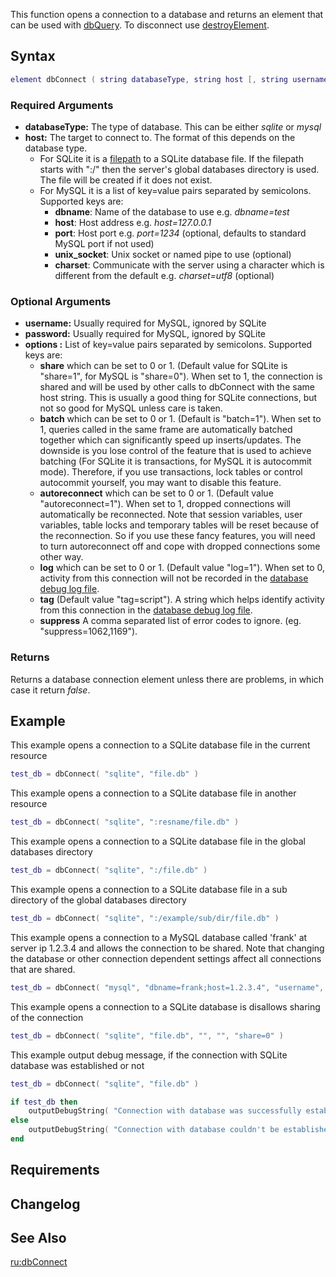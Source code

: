 
{{Server function}}
This function opens a connection to a database and returns an element that can be used with [[/dbQuery.md|dbQuery]]. To disconnect use [[/destroyElement.md|destroyElement]].
{{Note|Connecting and disconnecting many times can have a performance impact on the server. For optimal performance it is recommended that you use dbConnect only once when the resource starts, and share the connection element with the whole script.}}
==Syntax== 
<syntaxhighlight lang="lua">
element dbConnect ( string databaseType, string host [, string username = "", string password = "", string options = "" ] )
</syntaxhighlight>
{{OOP||[[/Connection.md|Connection]]}}
===Required Arguments===
*'''databaseType:''' The type of database. This can be either ''sqlite'' or ''mysql''
*'''host:''' The target to connect to. The format of this depends on the database type.
** For SQLite it is a [[/filepath.md|filepath]] to a SQLite database file. If the filepath starts with ":/" then the server's global databases directory is used. The file will be created if it does not exist.
** For MySQL it is a list of key=value pairs separated by semicolons. Supported keys are:
*** '''dbname''': Name of the database to use e.g. ''dbname=test''
*** '''host''': Host address e.g. ''host=127.0.0.1''
*** '''port''': Host port e.g. ''port=1234'' (optional, defaults to standard MySQL port if not used)
*** '''unix_socket''': Unix socket or named pipe to use (optional)
***'''charset''': Communicate with the server using a character which is different from the default e.g. ''charset<nowiki>=</nowiki>utf8'' (optional)

===Optional Arguments===
*'''username:''' Usually required for MySQL, ignored by SQLite 
*'''password:''' Usually required for MySQL, ignored by SQLite 
*'''options :''' List of key=value pairs separated by semicolons. Supported keys are:
**'''share''' which can be set to 0 or 1. (Default value for SQLite is "share=1", for MySQL is "share=0"). When set to 1, the connection is shared and will be used by other calls to dbConnect with the same host string. This is usually a good thing for SQLite connections, but not so good for MySQL unless care is taken.
**'''batch''' which can be set to 0 or 1. (Default is "batch=1"). When set to 1, queries called in the same frame are automatically batched together which can significantly speed up inserts/updates. The downside is you lose control of the feature that is used to achieve batching (For SQLite it is transactions, for MySQL it is autocommit mode). Therefore, if you use transactions, lock tables or control autocommit yourself, you may want to disable this feature.
**'''autoreconnect''' which can be set to 0 or 1. (Default value "autoreconnect=1"). When set to 1, dropped connections will automatically be reconnected. Note that session variables, user variables, table locks and temporary tables will be reset because of the reconnection. So if you use these fancy features, you will need to turn autoreconnect off and cope with dropped connections some other way.
**'''log''' which can be set to 0 or 1. (Default value "log<nowiki>=</nowiki>1"). When set to 0, activity from this connection will not be recorded in the [[/Server_Commands#debugdb.md|database debug log file]].
**'''tag''' (Default value "tag<nowiki>=</nowiki>script"). A string which helps identify activity from this connection in the [[/Server_Commands#debugdb.md|database debug log file]].
**'''suppress''' A comma separated list of error codes to ignore. (eg. "suppress<nowiki>=</nowiki>1062,1169").
{{New items|3.0160|1.5.2|
**'''multi_statements''' Enable multiple statements (separated by a semi-colon) in one query. Use [[/dbPrepareString.md|dbPrepareString]] when building a multiple statement query to reduce SQL injection risks.
|7972}}

===Returns===
Returns a database connection element unless there are problems, in which case it return ''false''.

==Example==
This example opens a connection to a SQLite database file in the current resource
<syntaxhighlight lang="lua">
test_db = dbConnect( "sqlite", "file.db" )
</syntaxhighlight>

This example opens a connection to a SQLite database file in another resource
<syntaxhighlight lang="lua">
test_db = dbConnect( "sqlite", ":resname/file.db" )
</syntaxhighlight>

This example opens a connection to a SQLite database file in the global databases directory
<syntaxhighlight lang="lua">
test_db = dbConnect( "sqlite", ":/file.db" )
</syntaxhighlight>

This example opens a connection to a SQLite database file in a sub directory of the global databases directory
<syntaxhighlight lang="lua">
test_db = dbConnect( "sqlite", ":/example/sub/dir/file.db" )
</syntaxhighlight>

This example opens a connection to a MySQL database called 'frank' at server ip 1.2.3.4 and allows the connection to be shared. Note that changing the database or other connection dependent settings affect all connections that are shared.
<syntaxhighlight lang="lua">
test_db = dbConnect( "mysql", "dbname=frank;host=1.2.3.4", "username", "password", "share=1" )
</syntaxhighlight>

This example opens a connection to a SQLite database is disallows sharing of the connection
<syntaxhighlight lang="lua">
test_db = dbConnect( "sqlite", "file.db", "", "", "share=0" )
</syntaxhighlight>

This example output debug message, if the connection with SQLite database was established or not
<syntaxhighlight lang="lua">
test_db = dbConnect( "sqlite", "file.db" )

if test_db then
	outputDebugString( "Connection with database was successfully established." )
else
	outputDebugString( "Connection with database couldn't be established." )
end
</syntaxhighlight>

==Requirements==
{{Requirements|1.1.1-9.03328|n/a}}

==Changelog==
{{ChangelogHeader}}
{{ChangelogItem|1.3.1-9.04817|Added options 'log', 'tag' and 'suppress'}}
{{ChangelogItem|1.3.5-9.06386|Added option 'charset'}}
{{ChangelogItem|1.5.2-9.07972|Added option 'multi_statements'}}

==See Also==
{{SQL_functions}}

[[/ru:dbConnect.md|ru:dbConnect]]